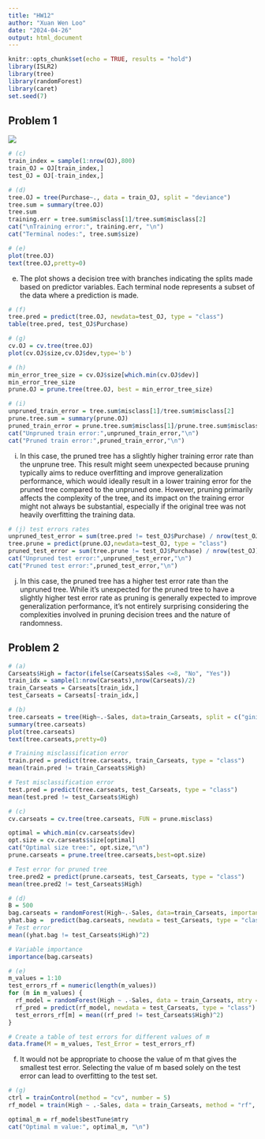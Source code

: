 ```yaml
---
title: "HW12"
author: "Xuan Wen Loo"
date: "2024-04-26"
output: html_document
---
```


```r
knitr::opts_chunk$set(echo = TRUE, results = "hold")
library(ISLR2)
library(tree)
library(randomForest)
library(caret)
set.seed(7)
```

## Problem 1

![](./HW12_1a-b.jpeg)

```r
# (c)
train_index = sample(1:nrow(OJ),800)
train_OJ = OJ[train_index,]
test_OJ = OJ[-train_index,]
```

```r
# (d)
tree.OJ = tree(Purchase~., data = train_OJ, split = "deviance")
tree.sum = summary(tree.OJ)
tree.sum
training.err = tree.sum$misclass[1]/tree.sum$misclass[2]
cat("\nTraining error:", training.err, "\n")
cat("Terminal nodes:", tree.sum$size)
```

```r
# (e)
plot(tree.OJ)
text(tree.OJ,pretty=0)
```

e. The plot shows a decision tree with branches indicating the splits made based on predictor variables. Each terminal node represents a subset of the data where a prediction is made.

```r
# (f)
tree.pred = predict(tree.OJ, newdata=test_OJ, type = "class")
table(tree.pred, test_OJ$Purchase)
```

```r
# (g)
cv.OJ = cv.tree(tree.OJ)
plot(cv.OJ$size,cv.OJ$dev,type='b')
```

```r
# (h)
min_error_tree_size = cv.OJ$size[which.min(cv.OJ$dev)]
min_error_tree_size
prune.OJ = prune.tree(tree.OJ, best = min_error_tree_size)
```

```r
# (i)
unpruned_train_error = tree.sum$misclass[1]/tree.sum$misclass[2]
prune.tree.sum = summary(prune.OJ)
pruned_train_error = prune.tree.sum$misclass[1]/prune.tree.sum$misclass[2]
cat("Unpruned train error:",unpruned_train_error,"\n")
cat("Pruned train error:",pruned_train_error,"\n")
```

i. In this case, the pruned tree has a slightly higher training error rate than the unprune tree. This result might seem unexpected because pruning typically aims to reduce overfitting and improve generalization performance, which would ideally result in a lower training error for the pruned tree compared to the unpruned one. However, pruning primarily affects the complexity of the tree, and its impact on the training error might not always be substantial, especially if the original tree was not heavily overfitting the training data.

```r
# (j) test errors rates
unpruned_test_error = sum(tree.pred != test_OJ$Purchase) / nrow(test_OJ)
tree.prune = predict(prune.OJ,newdata=test_OJ, type = "class")
pruned_test_error = sum(tree.prune != test_OJ$Purchase) / nrow(test_OJ)
cat("Unpruned test error:",unpruned_test_error,"\n")
cat("Pruned test error:",pruned_test_error,"\n")
```

j. In this case, the pruned tree has a higher test error rate than the unpruned tree. While it's unexpected for the pruned tree to have a slightly higher test error rate as pruning is generally expected to improve generalization performance, it's not entirely surprising considering the complexities involved in pruning decision trees and the nature of randomness.

## Problem 2

```r
# (a)
Carseats$High = factor(ifelse(Carseats$Sales <=8, "No", "Yes"))
train_idx = sample(1:nrow(Carseats),nrow(Carseats)/2)
train_Carseats = Carseats[train_idx,]
test_Carseats = Carseats[-train_idx,]
```

```r
# (b)
tree.carseats = tree(High~.-Sales, data=train_Carseats, split = c("gini"))
summary(tree.carseats)
plot(tree.carseats)
text(tree.carseats,pretty=0)

# Training misclassification error
train.pred = predict(tree.carseats, train_Carseats, type = "class") 
mean(train.pred != train_Carseats$High)

# Test misclassification error
test.pred = predict(tree.carseats, test_Carseats, type = "class")
mean(test.pred != test_Carseats$High)
```

```r
# (c)
cv.carseats = cv.tree(tree.carseats, FUN = prune.misclass)

optimal = which.min(cv.carseats$dev)
opt.size = cv.carseats$size[optimal]
cat("Optimal size tree:", opt.size,"\n")
prune.carseats = prune.tree(tree.carseats,best=opt.size)

# Test error for pruned tree
tree.pred2 = predict(prune.carseats, test_Carseats, type = "class")
mean(tree.pred2 != test_Carseats$High)
```

```r
# (d)
B = 500
bag.carseats = randomForest(High~.-Sales, data=train_Carseats, importance = TRUE, ntree=B)
yhat.bag =  predict(bag.carseats, newdata = test_Carseats, type = "class") 
# Test error
mean((yhat.bag != test_Carseats$High)^2)

# Variable importance
importance(bag.carseats)
```

```r
# (e)
m_values = 1:10
test_errors_rf = numeric(length(m_values))
for (m in m_values) {
  rf_model = randomForest(High ~ .-Sales, data = train_Carseats, mtry = m, importance = TRUE, ntree = 500)
  rf_pred = predict(rf_model, newdata = test_Carseats, type = "class")
  test_errors_rf[m] = mean((rf_pred != test_Carseats$High)^2)
}

# Create a table of test errors for different values of m
data.frame(M = m_values, Test_Error = test_errors_rf)
```

f. It would not be appropriate to choose the value of m that gives the smallest test error. Selecting the value of m based solely on the test error can lead to overfitting to the test set.

```r
# (g)
ctrl = trainControl(method = "cv", number = 5)
rf_model = train(High ~ .-Sales, data = train_Carseats, method = "rf", trControl = ctrl, tuneGrid = data.frame(mtry = m_values))

optimal_m = rf_model$bestTune$mtry
cat("Optimal m value:", optimal_m, "\n")
```

